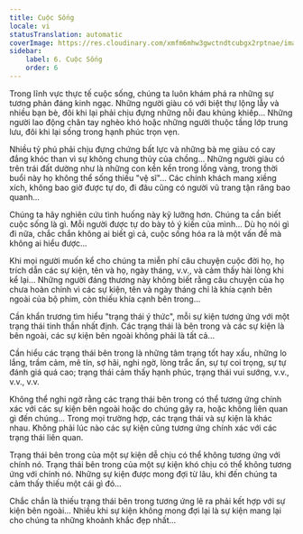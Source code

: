 ```yaml
---
title: Cuộc Sống
locale: vi
statusTranslation: automatic
coverImage: https://res.cloudinary.com/xmfm6mhw3gwctndtcubgx2rptnae/image/upload/v1740468922/small_cover_tratado_de_psicologia_revolucionaria_a4c0dca4e0.webp
sidebar:
    label: 6. Cuộc Sống
    order: 6
---
```

Trong lĩnh vực thực tế cuộc sống, chúng ta luôn khám phá ra những sự tương phản đáng kinh ngạc. Những người giàu có với biệt thự lộng lẫy và nhiều bạn bè, đôi khi lại phải chịu đựng những nỗi đau khủng khiếp... Những người lao động chân tay nghèo khó hoặc những người thuộc tầng lớp trung lưu, đôi khi lại sống trong hạnh phúc trọn vẹn.

Nhiều tỷ phú phải chịu đựng chứng bất lực và những bà mẹ giàu có cay đắng khóc than vì sự không chung thủy của chồng... Những người giàu có trên trái đất dường như là những con kền kền trong lồng vàng, trong thời buổi này họ không thể sống thiếu "vệ sĩ"... Các chính khách mang xiềng xích, không bao giờ được tự do, đi đâu cũng có người vũ trang tận răng bao quanh...

Chúng ta hãy nghiên cứu tình huống này kỹ lưỡng hơn. Chúng ta cần biết cuộc sống là gì. Mỗi người được tự do bày tỏ ý kiến ​​của mình... Dù họ nói gì đi nữa, chắc chắn không ai biết gì cả, cuộc sống hóa ra là một vấn đề mà không ai hiểu được...

Khi mọi người muốn kể cho chúng ta miễn phí câu chuyện cuộc đời họ, họ trích dẫn các sự kiện, tên và họ, ngày tháng, v.v., và cảm thấy hài lòng khi kể lại... Những người đáng thương này không biết rằng câu chuyện của họ chưa hoàn chỉnh vì các sự kiện, tên và ngày tháng chỉ là khía cạnh bên ngoài của bộ phim, còn thiếu khía cạnh bên trong...

Cần khẩn trương tìm hiểu "trạng thái ý thức", mỗi sự kiện tương ứng với một trạng thái tinh thần nhất định. Các trạng thái là bên trong và các sự kiện là bên ngoài, các sự kiện bên ngoài không phải là tất cả...

Cần hiểu các trạng thái bên trong là những tâm trạng tốt hay xấu, những lo lắng, trầm cảm, mê tín, sợ hãi, nghi ngờ, lòng trắc ẩn, sự tự coi trọng, sự tự đánh giá quá cao; trạng thái cảm thấy hạnh phúc, trạng thái vui sướng, v.v., v.v., v.v.

Không thể nghi ngờ rằng các trạng thái bên trong có thể tương ứng chính xác với các sự kiện bên ngoài hoặc do chúng gây ra, hoặc không liên quan gì đến chúng... Trong mọi trường hợp, các trạng thái và sự kiện là khác nhau. Không phải lúc nào các sự kiện cũng tương ứng chính xác với các trạng thái liên quan.

Trạng thái bên trong của một sự kiện dễ chịu có thể không tương ứng với chính nó. Trạng thái bên trong của một sự kiện khó chịu có thể không tương ứng với chính nó. Những sự kiện được mong đợi từ lâu, khi đến chúng ta cảm thấy thiếu một cái gì đó...

Chắc chắn là thiếu trạng thái bên trong tương ứng lẽ ra phải kết hợp với sự kiện bên ngoài... Nhiều khi sự kiện không mong đợi lại là sự kiện mang lại cho chúng ta những khoảnh khắc đẹp nhất...

